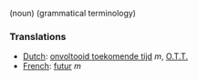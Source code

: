 (noun) (grammatical terminology)

===Translations===
*[[Dutch]]: [[onvoltooid toekomende tijd]] ''m'', [[O.T.T.]]
*[[French]]: [[futur]] ''m''